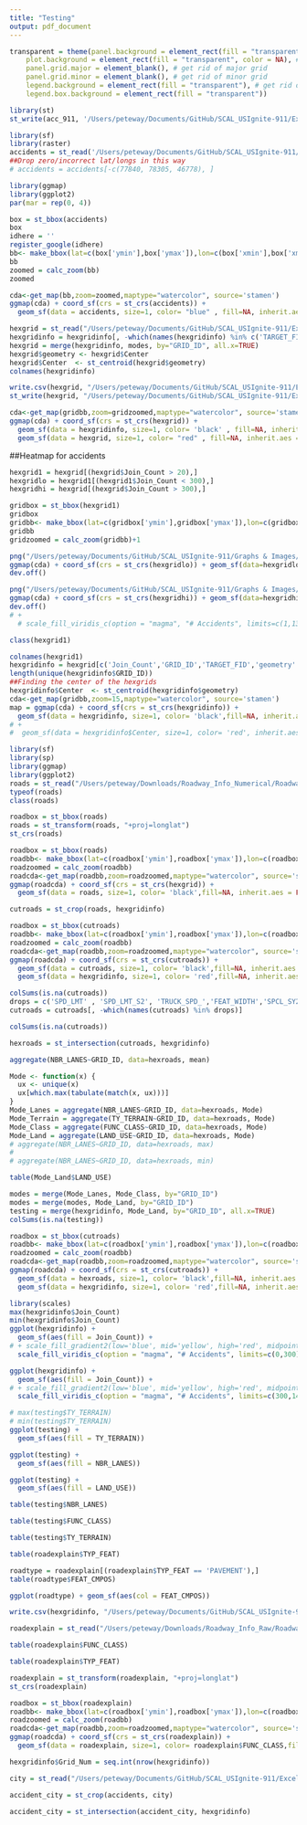 ```yaml
---
title: "Testing"
output: pdf_document
---
```

```r
transparent = theme(panel.background = element_rect(fill = "transparent"), # bg of the panel
    plot.background = element_rect(fill = "transparent", color = NA), # bg of the plot
    panel.grid.major = element_blank(), # get rid of major grid
    panel.grid.minor = element_blank(), # get rid of minor grid
    legend.background = element_rect(fill = "transparent"), # get rid of legend bg
    legend.box.background = element_rect(fill = "transparent"))
```

```r
library(st)
st_write(acc_911, '/Users/peteway/Documents/GitHub/SCAL_USIgnite-911/Excel & CSV Sheets/Shapefiles/New 911 Accident Shapefiles/Accidents_with_Time.shp')
```


```r
library(sf)
library(raster)
accidents = st_read('/Users/peteway/Documents/GitHub/SCAL_USIgnite-911/Excel & CSV Sheets/Shapefiles/New 911 Accident Shapefiles/Accidents_Full.shp')
##Drop zero/incorrect lat/longs in this way
# accidents = accidents[-c(77840, 78305, 46778), ]

```

```r
library(ggmap)
library(ggplot2)
par(mar = rep(0, 4))

box = st_bbox(accidents)
box
idhere = ''
register_google(idhere)
bb<- make_bbox(lat=c(box['ymin'],box['ymax']),lon=c(box['xmin'],box['xmax']), f=0.05)
bb
zoomed = calc_zoom(bb)
zoomed 

cda<-get_map(bb,zoom=zoomed,maptype="watercolor", source='stamen')
ggmap(cda) + coord_sf(crs = st_crs(accidents)) + 
  geom_sf(data = accidents, size=1, color= "blue" , fill=NA, inherit.aes = FALSE) 

```

```r
hexgrid = st_read("/Users/peteway/Documents/GitHub/SCAL_USIgnite-911/Excel & CSV Sheets/Shapefiles/Rework_HexGridpoint2sqmi/Accident_HexGrid_02sqmi.shp")
hexgridinfo = hexgridinfo[, -which(names(hexgridinfo) %in% c('TARGET_FID'))]
hexgrid = merge(hexgridinfo, modes, by="GRID_ID", all.x=TRUE)
hexgrid$geometry <- hexgrid$Center
hexgrid$Center  <- st_centroid(hexgrid$geometry)
colnames(hexgridinfo)

write.csv(hexgrid, "/Users/peteway/Documents/GitHub/SCAL_USIgnite-911/Excel & CSV Sheets/Hex_Grid/HexGridInfoComplete.csv")
st_write(hexgrid, "/Users/peteway/Documents/GitHub/SCAL_USIgnite-911/Excel & CSV Sheets/Shapefiles/Rework_HexGridpoint2sqmi/Accident_HexGrid_Info.shp")

cda<-get_map(gridbb,zoom=gridzoomed,maptype="watercolor", source='stamen')
ggmap(cda) + coord_sf(crs = st_crs(hexgrid)) + 
  geom_sf(data = hexgridinfo, size=1, color= 'black' , fill=NA, inherit.aes = FALSE) +
  geom_sf(data = hexgrid, size=1, color= "red" , fill=NA, inherit.aes = FALSE)
```

##Heatmap for accidents
```r
hexgrid1 = hexgrid[(hexgrid$Join_Count > 20),]
hexgridlo = hexgrid1[(hexgrid1$Join_Count < 300),]
hexgridhi = hexgrid[(hexgrid$Join_Count > 300),]

gridbox = st_bbox(hexgrid1)
gridbox
gridbb<- make_bbox(lat=c(gridbox['ymin'],gridbox['ymax']),lon=c(gridbox['xmin'],gridbox['xmax']), f=0.05)
gridbb
gridzoomed = calc_zoom(gridbb)+1

png("/Users/peteway/Documents/GitHub/SCAL_USIgnite-911/Graphs & Images/After Duplicate Rework/LowIntensityHotspots.png", width=9,height=6,units='in', res=600,bg = 'transparent')
ggmap(cda) + coord_sf(crs = st_crs(hexgridlo)) + geom_sf(data=hexgridlo, inherit.aes = FALSE, aes(fill = hexgridlo$Join_Count)) + scale_fill_gradient2(low='darkgrey', mid='yellow', high='red', midpoint=170, limits=c(20,300), "Number of Accidents", breaks=seq(20,300,by=70))  + ggtitle("Accident Hotspots - Low Intensity") + transparent  + xlab("Longitude") + ylab("Latitude")
dev.off()

png("/Users/peteway/Documents/GitHub/SCAL_USIgnite-911/Graphs & Images/After Duplicate Rework/HighIntensityHotspots.png", width=9,height=6,units='in', res=600,bg = 'transparent')
ggmap(cda) + coord_sf(crs = st_crs(hexgridhi)) + geom_sf(data=hexgridhi, inherit.aes = FALSE, aes(fill = hexgridhi$Join_Count)) + scale_fill_gradient2(low='orange', mid='red', high='black', midpoint=800, limits=c(300,1400), "Number of Accidents", breaks=c(seq(300,1400,by=300), 1400)) + ggtitle("Accident Extreme Hotspots") + transparent  + xlab("Longitude") + ylab("Latitude")
dev.off()
# +
  # scale_fill_viridis_c(option = "magma", "# Accidents", limits=c(1,1360)) 

class(hexgrid1)

```

```r
colnames(hexgrid1)
hexgridinfo = hexgrid[c('Join_Count','GRID_ID','TARGET_FID','geometry' )]
length(unique(hexgridinfo$GRID_ID))
##Finding the center of the hexgrids
hexgridinfo$Center  <- st_centroid(hexgridinfo$geometry)
cda<-get_map(gridbb,zoom=15,maptype="watercolor", source='stamen')
map = ggmap(cda) + coord_sf(crs = st_crs(hexgridinfo)) + 
  geom_sf(data = hexgridinfo, size=1, color= 'black',fill=NA, inherit.aes = FALSE, legend=TRUE) + transparent + xlab("Longitude") + ylab("Latitude") + labs(caption ="Hexagon Grid covering City of Chattanooga")
# + 
#  geom_sf(data = hexgridinfo$Center, size=1, color= 'red', inherit.aes = FALSE, legend=TRUE)
```

```r
library(sf)
library(sp)
library(ggmap)
library(ggplot2)
roads = st_read("/Users/peteway/Downloads/Roadway_Info_Numerical/Roadway_Geometrics_County_HAMILTON.shp")
typeof(roads)
class(roads)

roadbox = st_bbox(roads)
roads = st_transform(roads, "+proj=longlat")
st_crs(roads)

roadbox = st_bbox(roads)
roadbb<- make_bbox(lat=c(roadbox['ymin'],roadbox['ymax']),lon=c(roadbox['xmin'],roadbox['xmax']), f=0.05)
roadzoomed = calc_zoom(roadbb)
roadcda<-get_map(roadbb,zoom=roadzoomed,maptype="watercolor", source='stamen')
ggmap(roadcda) + coord_sf(crs = st_crs(hexgrid)) + 
  geom_sf(data = roads, size=1, color= 'black',fill=NA, inherit.aes = FALSE, legend=TRUE)

cutroads = st_crop(roads, hexgridinfo)

roadbox = st_bbox(cutroads)
roadbb<- make_bbox(lat=c(roadbox['ymin'],roadbox['ymax']),lon=c(roadbox['xmin'],roadbox['xmax']), f=0.05)
roadzoomed = calc_zoom(roadbb)
roadcda<-get_map(roadbb,zoom=roadzoomed,maptype="watercolor", source='stamen')
ggmap(roadcda) + coord_sf(crs = st_crs(cutroads)) + 
  geom_sf(data = cutroads, size=1, color= 'black',fill=NA, inherit.aes = FALSE, legend=TRUE) + 
  geom_sf(data = hexgridinfo, size=1, color= 'red',fill=NA, inherit.aes = FALSE, legend=TRUE) 

```


```r
colSums(is.na(cutroads))
drops = c('SPD_LMT' , 'SPD_LMT_S2', 'TRUCK_SPD_','FEAT_WIDTH','SPCL_SY2','SPCL_SYS_2','SPCL_SYS_3')
cutroads = cutroads[, -which(names(cutroads) %in% drops)]

colSums(is.na(cutroads))

hexroads = st_intersection(cutroads, hexgridinfo)

aggregate(NBR_LANES~GRID_ID, data=hexroads, mean)

Mode <- function(x) {
  ux <- unique(x)
  ux[which.max(tabulate(match(x, ux)))]
}
Mode_Lanes = aggregate(NBR_LANES~GRID_ID, data=hexroads, Mode)
Mode_Terrain = aggregate(TY_TERRAIN~GRID_ID, data=hexroads, Mode)
Mode_Class = aggregate(FUNC_CLASS~GRID_ID, data=hexroads, Mode)
Mode_Land = aggregate(LAND_USE~GRID_ID, data=hexroads, Mode)
# aggregate(NBR_LANES~GRID_ID, data=hexroads, max)
# 
# aggregate(NBR_LANES~GRID_ID, data=hexroads, min)

table(Mode_Land$LAND_USE)

modes = merge(Mode_Lanes, Mode_Class, by="GRID_ID")
modes = merge(modes, Mode_Land, by="GRID_ID")
testing = merge(hexgridinfo, Mode_Land, by="GRID_ID", all.x=TRUE)
colSums(is.na(testing))
```

```r
roadbox = st_bbox(cutroads)
roadbb<- make_bbox(lat=c(roadbox['ymin'],roadbox['ymax']),lon=c(roadbox['xmin'],roadbox['xmax']), f=0.05)
roadzoomed = calc_zoom(roadbb)
roadcda<-get_map(roadbb,zoom=roadzoomed,maptype="watercolor", source='stamen')
ggmap(roadcda) + coord_sf(crs = st_crs(cutroads)) + 
  geom_sf(data = hexroads, size=1, color= 'black',fill=NA, inherit.aes = FALSE, legend=TRUE) + 
  geom_sf(data = hexgridinfo, size=1, color= 'red',fill=NA, inherit.aes = FALSE, legend=TRUE) 
```


```r
library(scales)
max(hexgridinfo$Join_Count)
min(hexgridinfo$Join_Count)
ggplot(hexgridinfo) +
  geom_sf(aes(fill = Join_Count)) +
# + scale_fill_gradient2(low='blue', mid='yellow', high='red', midpoint=175, limits=c(1,1400), "Number of Accidents", oob='red') + 
  scale_fill_viridis_c(option = "magma", "# Accidents", limits=c(0,300)) 

ggplot(hexgridinfo) +
  geom_sf(aes(fill = Join_Count)) +
# + scale_fill_gradient2(low='blue', mid='yellow', high='red', midpoint=175, limits=c(1,1400), "Number of Accidents", oob='red') + 
  scale_fill_viridis_c(option = "magma", "# Accidents", limits=c(300,1400)) 

```

```r
# max(testing$TY_TERRAIN)
# min(testing$TY_TERRAIN)
ggplot(testing) +
  geom_sf(aes(fill = TY_TERRAIN)) 

ggplot(testing) +
  geom_sf(aes(fill = NBR_LANES)) 

ggplot(testing) +
  geom_sf(aes(fill = LAND_USE)) 

table(testing$NBR_LANES)

table(testing$FUNC_CLASS)

table(testing$TY_TERRAIN)

table(roadexplain$TYP_FEAT)

roadtype = roadexplain[(roadexplain$TYP_FEAT == 'PAVEMENT'),]
table(roadtype$FEAT_CMPOS)

ggplot(roadtype) + geom_sf(aes(col = FEAT_CMPOS)) 
```

```r
write.csv(hexgridinfo, "/Users/peteway/Documents/GitHub/SCAL_USIgnite-911/Excel & CSV Sheets/Hex_Grid/Hex_GridInfo.csv")
```

```r
roadexplain = st_read("/Users/peteway/Downloads/Roadway_Info_Raw/Roadway_Geometrics_County_HAMILTON.shp")

table(roadexplain$FUNC_CLASS)

table(roadexplain$TYP_FEAT)

roadexplain = st_transform(roadexplain, "+proj=longlat")
st_crs(roadexplain)

roadbox = st_bbox(roadexplain)
roadbb<- make_bbox(lat=c(roadbox['ymin'],roadbox['ymax']),lon=c(roadbox['xmin'],roadbox['xmax']), f=0.05)
roadzoomed = calc_zoom(roadbb)
roadcda<-get_map(roadbb,zoom=roadzoomed,maptype="watercolor", source='stamen')
ggmap(roadcda) + coord_sf(crs = st_crs(roadexplain)) + 
  geom_sf(data = roadexplain, size=1, color= roadexplain$FUNC_CLASS,fill=NA, inherit.aes = FALSE, show.legend=TRUE)

```

```r

hexgridinfo$Grid_Num = seq.int(nrow(hexgridinfo))

city = st_read("/Users/peteway/Documents/GitHub/SCAL_USIgnite-911/Excel & CSV Sheets/Shapefiles/Chattanooga City Limits/Chattanooga.shp")

accident_city = st_crop(accidents, city)

accident_city = st_intersection(accident_city, hexgridinfo)
```

